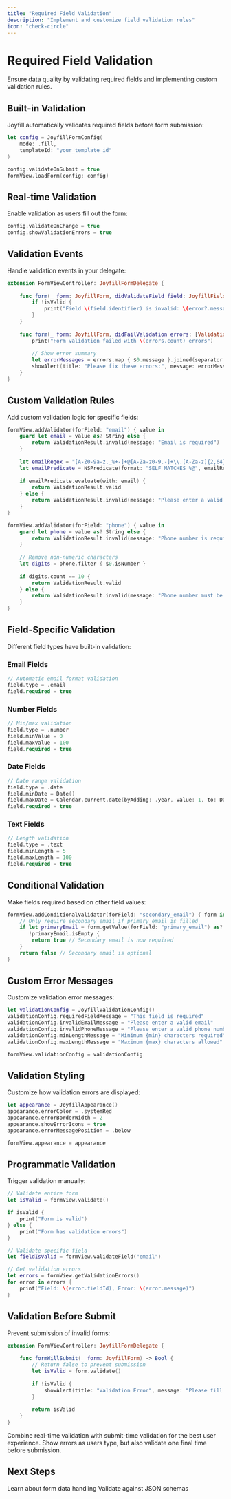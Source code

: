 ```yaml
---
title: "Required Field Validation"
description: "Implement and customize field validation rules"
icon: "check-circle"
---
```


# Required Field Validation

Ensure data quality by validating required fields and implementing custom validation rules.

## Built-in Validation

Joyfill automatically validates required fields before form submission:

```swift
let config = JoyfillFormConfig(
    mode: .fill,
    templateId: "your_template_id"
)

config.validateOnSubmit = true
formView.loadForm(config: config)
```

## Real-time Validation

Enable validation as users fill out the form:

```swift
config.validateOnChange = true
config.showValidationErrors = true
```

## Validation Events

Handle validation events in your delegate:

```swift
extension FormViewController: JoyfillFormDelegate {
    
    func form(_ form: JoyfillForm, didValidateField field: JoyfillField, isValid: Bool, error: ValidationError?) {
        if !isValid {
            print("Field \(field.identifier) is invalid: \(error?.message ?? "")")
        }
    }
    
    func form(_ form: JoyfillForm, didFailValidation errors: [ValidationError]) {
        print("Form validation failed with \(errors.count) errors")
        
        // Show error summary
        let errorMessages = errors.map { $0.message }.joined(separator: "\n")
        showAlert(title: "Please fix these errors:", message: errorMessages)
    }
}
```

## Custom Validation Rules

Add custom validation logic for specific fields:

```swift
formView.addValidator(forField: "email") { value in
    guard let email = value as? String else {
        return ValidationResult.invalid(message: "Email is required")
    }
    
    let emailRegex = "[A-Z0-9a-z._%+-]+@[A-Za-z0-9.-]+\\.[A-Za-z]{2,64}"
    let emailPredicate = NSPredicate(format: "SELF MATCHES %@", emailRegex)
    
    if emailPredicate.evaluate(with: email) {
        return ValidationResult.valid
    } else {
        return ValidationResult.invalid(message: "Please enter a valid email address")
    }
}

formView.addValidator(forField: "phone") { value in
    guard let phone = value as? String else {
        return ValidationResult.invalid(message: "Phone number is required")
    }
    
    // Remove non-numeric characters
    let digits = phone.filter { $0.isNumber }
    
    if digits.count == 10 {
        return ValidationResult.valid
    } else {
        return ValidationResult.invalid(message: "Phone number must be 10 digits")
    }
}
```

## Field-Specific Validation

Different field types have built-in validation:

### Email Fields
```swift
// Automatic email format validation
field.type = .email
field.required = true
```

### Number Fields
```swift
// Min/max validation
field.type = .number
field.minValue = 0
field.maxValue = 100
field.required = true
```

### Date Fields
```swift
// Date range validation
field.type = .date
field.minDate = Date()
field.maxDate = Calendar.current.date(byAdding: .year, value: 1, to: Date())
field.required = true
```

### Text Fields
```swift
// Length validation
field.type = .text
field.minLength = 5
field.maxLength = 100
field.required = true
```

## Conditional Validation

Make fields required based on other field values:

```swift
formView.addConditionalValidator(forField: "secondary_email") { form in
    // Only require secondary email if primary email is filled
    if let primaryEmail = form.getValue(forField: "primary_email") as? String,
       !primaryEmail.isEmpty {
        return true // Secondary email is now required
    }
    return false // Secondary email is optional
}
```

## Custom Error Messages

Customize validation error messages:

```swift
let validationConfig = JoyfillValidationConfig()
validationConfig.requiredFieldMessage = "This field is required"
validationConfig.invalidEmailMessage = "Please enter a valid email"
validationConfig.invalidPhoneMessage = "Please enter a valid phone number"
validationConfig.minLengthMessage = "Minimum {min} characters required"
validationConfig.maxLengthMessage = "Maximum {max} characters allowed"

formView.validationConfig = validationConfig
```

## Validation Styling

Customize how validation errors are displayed:

```swift
let appearance = JoyfillAppearance()
appearance.errorColor = .systemRed
appearance.errorBorderWidth = 2
appearance.showErrorIcons = true
appearance.errorMessagePosition = .below

formView.appearance = appearance
```

## Programmatic Validation

Trigger validation manually:

```swift
// Validate entire form
let isValid = formView.validate()

if isValid {
    print("Form is valid")
} else {
    print("Form has validation errors")
}

// Validate specific field
let fieldIsValid = formView.validateField("email")

// Get validation errors
let errors = formView.getValidationErrors()
for error in errors {
    print("Field: \(error.fieldId), Error: \(error.message)")
}
```

## Validation Before Submit

Prevent submission of invalid forms:

```swift
extension FormViewController: JoyfillFormDelegate {
    
    func formWillSubmit(_ form: JoyfillForm) -> Bool {
        // Return false to prevent submission
        let isValid = form.validate()
        
        if !isValid {
            showAlert(title: "Validation Error", message: "Please fill all required fields")
        }
        
        return isValid
    }
}
```

<Tip>
  Combine real-time validation with submit-time validation for the best user experience. Show errors as users type, but also validate one final time before submission.
</Tip>

## Next Steps

<CardGroup cols={2}>
  <Card title="Data Management" icon="database" href="/kotlin/guides/populating-and-extracting-data">
    Learn about form data handling
  </Card>
  <Card title="Schema Validation" icon="shield-check" href="/kotlin/guides/schema-validation">
    Validate against JSON schemas
  </Card>
</CardGroup>

